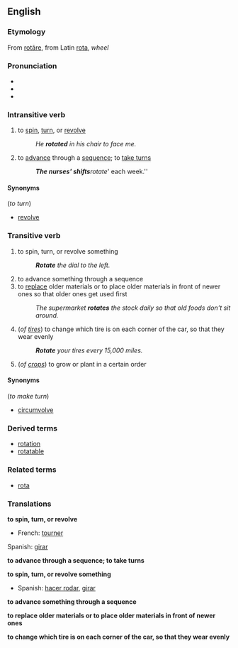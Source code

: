 ==English==
===Etymology===
From {{L.}} [[rotāre]], from Latin [[rota]], ''wheel''

===Pronunciation===
*{{audio|en-us-rotate.ogg|Audio (US)}}
*{{AHD|/rō'tāt/ ''or'' /rōtāt'/}}
*{{IPA|/ˈrəʊteɪt/ ''or'' /rəʊˈteɪt/}}

===Intransitive verb===
{{en-infl-reg-other-e|rotat|e}}
#to [[spin]], [[turn]], or [[revolve]]
#:''He '''rotated''' in his chair to face me.''
#to [[advance]] through a [[sequence]]; to [[take turns]]
#:'''''The nurses' shifts '''rotate''' each week.''

====Synonyms====
(''to turn'')
* [[revolve]]

===Transitive verb===
{{en-infl-reg-other-e|rotat|e}}
#to spin, turn, or revolve something
#:'''''Rotate''' the dial to the left.''
#to advance something through a sequence
#to [[replace]] older materials or to place older materials in front of newer ones so that older ones get used first
#:''The supermarket '''rotates''' the stock daily so that old foods don't sit around.''
#(''of [[tire]]s'') to change which tire is on each corner of the car, so that they wear evenly
#:'''''Rotate''' your tires every 15,000 miles.''
#(''of [[crops]]'') to grow or plant in a certain order

====Synonyms====
(''to make turn'')
* [[circumvolve]]

===Derived terms===
* [[rotation]]
* [[rotatable]]

===Related terms===
* [[rota]]

===Translations===
'''to spin, turn, or revolve'''
{{top}}
*French: [[tourner]]
{{mid}}
Spanish: [[girar]]
{{bottom}}

'''to advance through a sequence; to take turns'''
{{top}}
{{mid}}
{{bottom}}

'''to spin, turn, or revolve something'''
{{top}}
*Spanish: [[hacer rodar]], [[girar]]
{{mid}}
{{bottom}}

'''to advance something through a sequence'''
{{top}}
{{mid}}
{{bottom}}

'''to replace older materials or to place older materials in front of newer ones'''
{{top}}
{{mid}}
{{bottom}}

'''to change which tire is on each corner of the car, so that they wear evenly'''
{{top}}
{{mid}}
{{bottom}}